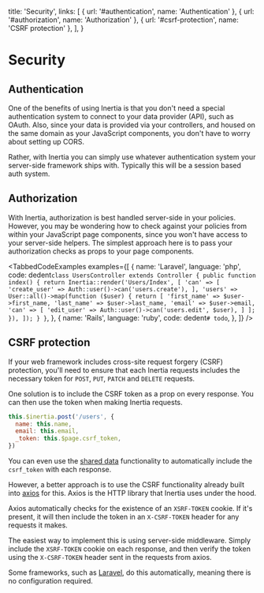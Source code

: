 
  title: 'Security',
  links: [
    { url: '#authentication', name: 'Authentication' },
    { url: '#authorization', name: 'Authorization' },
    { url: '#csrf-protection', name: 'CSRF protection' },
  ],
}

# Security

## Authentication

One of the benefits of using Inertia is that you don't need a special authentication system to connect to your data
provider (API), such as OAuth. Also, since your data is provided via your controllers, and housed on the same domain as
your JavaScript components, you don't have to worry about setting up CORS.

Rather, with Inertia you can simply use whatever authentication system your server-side framework ships with. Typically
this will be a session based auth system.

## Authorization

With Inertia, authorization is best handled server-side in your policies. However, you may be wondering how to check
against your policies from within your JavaScript page components, since you won't have access to your server-side
helpers. The simplest approach here is to pass your authorization checks as props to your page components.

<TabbedCodeExamples
  examples={[
    {
      name: 'Laravel',
      language: 'php',
      code: dedent`
        class UsersController extends Controller
        {
            public function index()
            {
                return Inertia::render('Users/Index', [
                    'can' => [
                        'create_user' => Auth::user()->can('users.create'),
                    ],
                    'users' => User::all()->map(function ($user) {
                        return [
                            'first_name' => $user->first_name,
                            'last_name' => $user->last_name,
                            'email' => $user->email,
                            'can' => [
                                'edit_user' => Auth::user()->can('users.edit', $user),
                            ]
                        ];
                    }),
                ]);
            }
        }
      `,
    },
    {
      name: 'Rails',
      language: 'ruby',
      code: dedent`
        # todo
      `,
    },
  ]}
/>

## CSRF protection

If your web framework includes cross-site request forgery (CSRF) protection, you'll need to ensure that each Inertia
requests includes the necessary token for `POST`, `PUT`, `PATCH` and `DELETE` requests.

One solution is to include the CSRF token as a prop on every response. You can then use the token when making Inertia
requests.

```js
this.$inertia.post('/users', {
  name: this.name,
  email: this.email,
  _token: this.$page.csrf_token,
})
```

You can even use the <a href="/shared-data">shared data</a> functionality to automatically include the `csrf_token` with
each response.

However, a better approach is to use the CSRF functionality already built into [axios](https://github.com/axios/axios)
for this. Axios is the HTTP library that Inertia uses under the hood.

Axios automatically checks for the existence of an `XSRF-TOKEN` cookie. If it's present, it will then include the token
in an `X-CSRF-TOKEN` header for any requests it makes.

The easiest way to implement this is using server-side middleware. Simply include the `XSRF-TOKEN` cookie on each
response, and then verify the token using the `X-CSRF-TOKEN` header sent in the requests from axios.

Some frameworks, such as
[Laravel](https://github.com/laravel/framework/blob/5.8/src/Illuminate/Foundation/Http/Middleware/VerifyCsrfToken.php#L176-L188),
do this automatically, meaning there is no configuration required.

